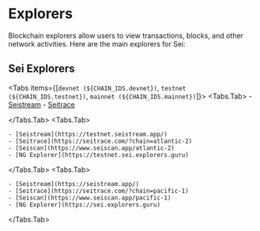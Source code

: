 
# Explorers

Blockchain explorers allow users to view transactions, blocks, and other network
activities. Here are the main explorers for Sei:

## Sei Explorers

<Tabs items={[`devnet (${CHAIN_IDS.devnet})`, `testnet (${CHAIN_IDS.testnet})`, `mainnet (${CHAIN_IDS.mainnet})`]}>
  <Tabs.Tab>
    - [Seistream](https://devnet.seistream.app/)
    - [Seitrace](`https://seitrace.com/?chain=arctic-1`)

  </Tabs.Tab>
  <Tabs.Tab>

    - [Seistream](https://testnet.seistream.app/)
    - [Seitrace](https://seitrace.com/?chain=atlantic-2)
    - [Seiscan](https://www.seiscan.app/atlantic-2)
    - [NG Explorer](https://testnet.sei.explorers.guru)

  </Tabs.Tab>
  <Tabs.Tab>

    - [Seistream](https://seistream.app/)
    - [Seitrace](https://seitrace.com/?chain=pacific-1)
    - [Seiscan](https://www.seiscan.app/pacific-1)
    - [NG Explorer](https://sei.explorers.guru)

  </Tabs.Tab>
</Tabs>
